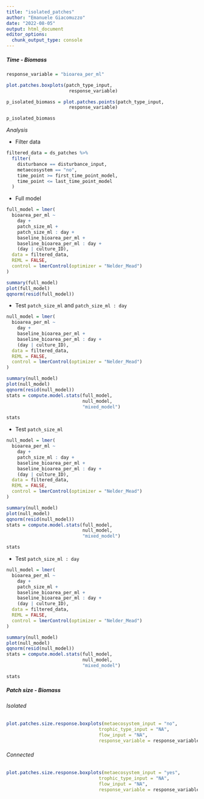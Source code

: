 ```yaml
---
title: "isolated_patches"
author: "Emanuele Giacomuzzo"
date: "2022-08-05"
output: html_document
editor_options: 
  chunk_output_type: console
---
```


##### Time - Biomass

```r
response_variable = "bioarea_per_ml"
```

```r
plot.patches.boxplots(patch_type_input,
                       response_variable)

p_isolated_biomass = plot.patches.points(patch_type_input,
                       response_variable)

p_isolated_biomass
```

*Analysis*

-   Filter data

```r
filtered_data = ds_patches %>%
  filter(
    disturbance == disturbance_input,
    metaecosystem == "no",
    time_point >= first_time_point_model,
    time_point <= last_time_point_model
  )
```

-   Full model

```r
full_model = lmer(
  bioarea_per_ml ~
    day +
    patch_size_ml +
    patch_size_ml : day +
    baseline_bioarea_per_ml + 
    baseline_bioarea_per_ml : day +
    (day | culture_ID),
  data = filtered_data,
  REML = FALSE,
  control = lmerControl(optimizer = "Nelder_Mead")
)

summary(full_model)
plot(full_model)
qqnorm(resid(full_model))
```

-   Test `patch_size_ml` and `patch_size_ml : day`

```r
null_model = lmer(
  bioarea_per_ml ~
    day +
    baseline_bioarea_per_ml + 
    baseline_bioarea_per_ml : day +
    (day | culture_ID),
  data = filtered_data,
  REML = FALSE,
  control = lmerControl(optimizer = "Nelder_Mead")
)

summary(null_model)
plot(null_model)
qqnorm(resid(null_model))
stats = compute.model.stats(full_model,
                            null_model,
                            "mixed_model")

stats
```

-   Test `patch_size_ml`

```r
null_model = lmer(
  bioarea_per_ml ~
    day +
    patch_size_ml : day +
    baseline_bioarea_per_ml + 
    baseline_bioarea_per_ml : day +
    (day | culture_ID),
  data = filtered_data,
  REML = FALSE,
  control = lmerControl(optimizer = "Nelder_Mead")
)

summary(null_model)
plot(null_model)
qqnorm(resid(null_model))
stats = compute.model.stats(full_model,
                            null_model,
                            "mixed_model")

stats
```

-   Test `patch_size_ml : day`

```r
null_model = lmer(
  bioarea_per_ml ~
    day +
    patch_size_ml +
    baseline_bioarea_per_ml + 
    baseline_bioarea_per_ml : day +
    (day | culture_ID),
  data = filtered_data,
  REML = FALSE,
  control = lmerControl(optimizer = "Nelder_Mead")
)

summary(null_model)
plot(null_model)
qqnorm(resid(null_model))
stats = compute.model.stats(full_model,
                            null_model,
                            "mixed_model")

stats
```

##### Patch size - Biomass {.tabset .tabset-pills}

###### Isolated

```r
plot.patches.size.response.boxplots(metaecosystem_input = "no",
                                  trophic_type_input = "NA",
                                  flow_input = "NA",
                                  response_variable = response_variable)
```

###### Connected

```r
plot.patches.size.response.boxplots(metaecosystem_input = "yes",
                                  trophic_type_input = "NA",
                                  flow_input = "NA",
                                  response_variable = response_variable)
```
